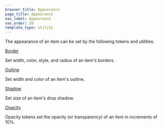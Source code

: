 ```yaml
---
browser_title: Appearance
page_title: Appearance
nav_label: Appearance
nav_order: 20
template_type: utility
---
```


The appearance of an item can be set by the following tokens and utilities.

<a href="/foundations/appearance/border" className="header-styled-link">
	Border
</a>

Set width, color, style, and radius of an item's borders.

<a href="/foundations/appearance/outline" className="header-styled-link">
	Outline
</a>

Set width and color of an item's outline.

<a href="/foundations/appearance/shadow" className="header-styled-link">
	Shadow
</a>

Set size of an item's drop shadow.

<a href="/foundations/appearance/opacity" className="header-styled-link">
	Opacity
</a>

Opacity tokens set the opacity (or transparency) of an item in increments of 10%.
